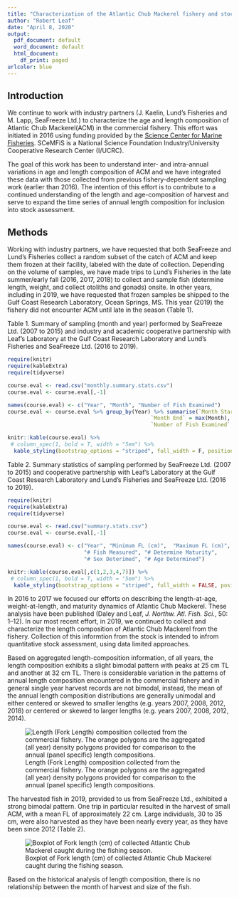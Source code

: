 ---
title: "Characterization of the Atlantic Chub Mackerel fishery and stock, 2020 update"
author: "Robert Leaf"
date: "April 8, 2020"
output:
  pdf_document: default
  word_document: default
  html_document:
    df_print: paged
urlcolor: blue
---

## Introduction

We continue to work with industry partners (J. Kaelin, Lund’s Fisheries and M. Lapp, SeaFreeze Ltd.) to characterize the age and length composition of Atlantic Chub Mackerel(ACM) in the commercial fishery. This effort was initiated in 2016 using funding provided by the [Science Center for Marine Fisheries](www.scemfis.org/). SCeMFiS is a National Science Foundation Industry/University Cooperative Research Center (I/UCRC).

The goal of this work has been to understand inter- and intra-annual variations in age and length composition of ACM and we have integrated these data with those collected from previous fishery-dependent sampling work (earlier than 2016). The intention of this effort is to contribute to a continued understanding of the length and age-composition of harvest and serve to expand the time series of annual length composition for inclusion into stock assessment.

## Methods

Working with industry partners, we have requested that both SeaFreeze and Lund’s Fisheries collect a random subset of the catch of ACM and keep them frozen at their facility, labeled with the date of collection. Depending on the volume of samples, we have made trips to Lund’s Fisheries in the late summer/early fall (2016, 2017, 2018) to collect and sample fish (determine length, weight, and collect otoliths and gonads) onsite. In other years, including in 2019, we have requested that frozen samples be shipped to the Gulf Coast Research Laboratory, Ocean Springs, MS. This year (2019) the fishery did not encounter ACM until late in the season (Table 1).

Table 1. Summary of sampling (month and year) performed by SeaFreeze Ltd. (2007 to 2015) and industry and academic cooperative partnership with Leaf's Laboratory at the Gulf Coast Research Laboratory and Lund’s Fisheries and SeaFreeze Ltd. (2016 to 2019).

```{r monthly.summary, echo=FALSE, message=FALSE, warning=FALSE}
require(knitr)
require(kableExtra)
require(tidyverse)

course.eval <- read.csv("monthly.summary.stats.csv")
course.eval <- course.eval[,-1]

names(course.eval) <- c("Year", "Month", "Number of Fish Examined")
course.eval <- course.eval %>% group_by(Year) %>% summarise(`Month Start` = min(Month),
                                             `Month End` = max(Month), 
                                             `Number of Fish Examined` = sum(`Number of Fish Examined`))

knitr::kable(course.eval) %>%
 # column_spec(1, bold = T, width = "5em") %>%
  kable_styling(bootstrap_options = "striped", full_width = F, position = "center")
```

\pagebreak

Table 2. Summary statistics of sampling performed by SeaFreeze Ltd. (2007 to 2015) and cooperative partnership with Leaf's Laboratory at the Gulf Coast Research Laboratory and Lund’s Fisheries and SeaFreeze Ltd. (2016 to 2019).

```{r sampling.summary, echo=FALSE, message=FALSE, warning=FALSE}
require(knitr)
require(kableExtra)
require(tidyverse)

course.eval <- read.csv("summary.stats.csv")
course.eval <- course.eval[,-1]

names(course.eval) <- c("Year",	"Minimum FL (cm)",	"Maximum FL (cm)", 
                        "# Fish Measured", "# Determine Maturity", 
                        "# Sex Deterimed", "# Age Determined")

knitr::kable(course.eval[,c(1,2,3,4,7)]) %>%
 # column_spec(1, bold = T, width = "5em") %>%
  kable_styling(bootstrap_options = "striped", full_width = FALSE, position = "center")
```

In 2016 to 2017 we focused our efforts on describing the length-at-age, weight-at-length, and maturity dynamics of Atlantic Chub Mackerel. These analysis have been published (Daley and Leaf, *J. Northw. Atl. Fish. Sci.*, 50: 1–12). In our most recent effort, in 2019, we continued to collect and characterize the length composition of Atlantic Chub Mackerel from the fishery. Collection of this informtion from the stock is intended to infrom quantitative stock assessment, using data limited approaches. 

Based on aggregated length-composition information, of all years, the length composition exhibits a slight bimodal pattern with peaks at 25 cm TL and another at 32 cm TL. There is considerable variation in the patterns of annual length composition encountered in the commercial fishery and in general single year harvest records are not bimodal, instead, the mean of the annual length composition distributions are generally unimodal and either centered or skewed to smaller lengths (e.g. years 2007, 2008, 2012, 2018) or centered or skewed to larger lengths (e.g. years 2007, 2008, 2012, 2014).

![Length (Fork Length) composition collected from the commercial fishery. The orange polygons are the aggregated (all year) density polygons provided for comparison to the annual (panel specific) length compositions.](length.comps.panel.png)

The harvested fish in 2019, provided to us from SeaFreeze Ltd., exhibited a strong bimodal pattern. One trip in particular resulted in the harvest of small ACM, with a mean FL of approximately 22 cm. Large individuals, 30 to 35 cm, were also harvested as they have been nearly every year, as they have been since 2012 (Table 2).

![Boxplot of Fork length (cm) of collected Atlantic Chub Mackerel caught during the fishing season.](month.FL.boxplot.png)

Based on the historical analysis of length composition, there is no relationship between the month of harvest and size of the fish.


